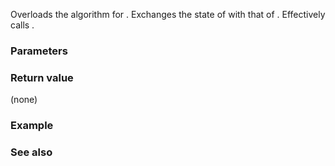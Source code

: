 {{cpp/title|swap&lt;small&gt;(std::basic_stringbuf)&lt;/small&gt;}}
{{cpp/io/basic_stringbuf/navbar}}
{{dcl begin}}
{{dcl header|sstream}}
{{dcl rev multi
|since1=c++11|dcl1=
template&lt; class CharT, class Traits, class Alloc &gt;
void swap( std::basic_stringbuf&lt;CharT,Traits,Alloc&gt;&amp; lhs,
           std::basic_stringbuf&lt;CharT,Traits,Alloc&gt;&amp; rhs );
|since2=c++20|dcl2=
template&lt; class CharT, class Traits, class Alloc &gt;
void swap( std::basic_stringbuf&lt;CharT,Traits,Alloc&gt;&amp; lhs,
           std::basic_stringbuf&lt;CharT,Traits,Alloc&gt;&amp; rhs )
    noexcept(noexcept(lhs.swap(rhs)));
}}
{{dcl end}}

Overloads the {{lc|std::swap}} algorithm for {{lc|std::basic_stringbuf}}. Exchanges the state of {{c|lhs}} with that of {{c|rhs}}. Effectively calls {{c|lhs.swap(rhs)}}.

===Parameters===
{{par begin}}
{{par|lhs, rhs|{{lc|std::basic_stringbuf}} objects whose states to swap}}
{{par end}}

===Return value===
(none)

===Example===
{{example
|code=
|output=
}}

===See also===
{{dsc begin}}
{{dsc inc|cpp/io/basic_stringbuf/dsc swap}}
{{dsc inc|cpp/algorithm/dsc swap}}
{{dsc end}}

{{langlinks|es|ja|ru|zh}}